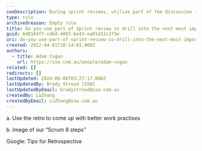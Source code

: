 ```yaml
---
seoDescription: During sprint reviews, utilize part of the discussion to drill down into the next most important task in your list.
type: rule
archivedreason: Empty rule
title: Do you use part of Sprint review to drill into the next most important number in this list?
guid: 6d8104ff-cd6d-4093-be43-ea01d32c373e
uri: do-you-use-part-of-sprint-review-to-drill-into-the-next-most-important-number-in-this-list
created: 2012-04-01T10:14:01.000Z
authors:
  - title: Adam Cogan
    url: https://ssw.com.au/people/adam-cogan
related: []
redirects: []
lastUpdated: 2024-06-08T03:27:17.000Z
lastUpdatedBy: Brady Stroud [SSW]
lastUpdatedByEmail: bradystroud@ssw.com.au
createdBy: LuZhang
createdByEmail: LuZhang@ssw.com.au
---
```


a. Use the retro to come up with better work practises

b. Image of our “Scrum 8 steps”

Google: Tips for Retrospective
